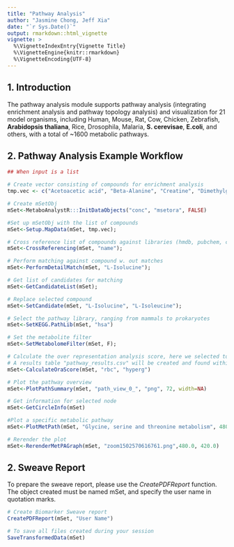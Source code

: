 ```yaml
---
title: "Pathway Analysis"
author: "Jasmine Chong, Jeff Xia"
date: "`r Sys.Date()`"
output: rmarkdown::html_vignette
vignette: >
  %\VignetteIndexEntry{Vignette Title}
  %\VignetteEngine{knitr::rmarkdown}
  %\VignetteEncoding{UTF-8}
---
```


## 1. Introduction

The pathway analysis module supports pathway analysis (integrating enrichment analysis and pathway topology analysis) and visualization for 21 model organisms, including Human, Mouse, Rat, Cow, Chicken, Zebrafish, **Arabidopsis thaliana**, Rice, Drosophila, Malaria, **S. cerevisae**, **E.coli**, and others, with a total of ~1600 metabolic pathways.

## 2. Pathway Analysis Example Workflow


```r
## When input is a list

# Create vector consisting of compounds for enrichment analysis 
tmp.vec <- c("Acetoacetic acid", "Beta-Alanine", "Creatine", "Dimethylglycine", "Fumaric acid", "Glycine", "Homocysteine", "L-Cysteine", "L-Isolucine", "L-Phenylalanine", "L-Serine", "L-Threonine", "L-Tyrosine", "L-Valine", "Phenylpyruvic acid", "Propionic acid", "Pyruvic acid", "Sarcosine")

# Create mSetObj
mSet<-MetaboAnalystR:::InitDataObjects("conc", "msetora", FALSE)

#Set up mSetObj with the list of compounds
mSet<-Setup.MapData(mSet, tmp.vec);

# Cross reference list of compounds against libraries (hmdb, pubchem, chebi, kegg, metlin)
mSet<-CrossReferencing(mSet, "name");

# Perform matching against compound w. out matches
mSet<-PerformDetailMatch(mSet, "L-Isolucine");

# Get list of candidates for matching
mSet<-GetCandidateList(mSet);

# Replace selected compound
mSet<-SetCandidate(mSet, "L-Isolucine", "L-Isoleucine");

# Select the pathway library, ranging from mammals to prokaryotes
mSet<-SetKEGG.PathLib(mSet, "hsa")

# Set the metabolite filter
mSet<-SetMetabolomeFilter(mSet, F);

# Calculate the over representation analysis score, here we selected to use the hypergeometric test (alternative is Fisher's exact test)
# A results table "pathway_results.csv" will be created and found within your working directory
mSet<-CalculateOraScore(mSet, "rbc", "hyperg")

# Plot the pathway overview
mSet<-PlotPathSummary(mSet, "path_view_0_", "png", 72, width=NA)

# Get information for selected node
mSet<-GetCircleInfo(mSet)

#Plot a specific metabolic pathway
mSet<-PlotMetPath(mSet, "Glycine, serine and threonine metabolism", 480, 420)

# Rerender the plot
mSet<-RerenderMetPAGraph(mSet, "zoom1502570616761.png",480.0, 420.0)

```

## 2. Sweave Report 

To prepare the sweave report, please use the *CreatePDFReport* function. The object created must be named mSet, and specify the user name in quotation marks. 

```r
# Create Biomarker Sweave report 
CreatePDFReport(mSet, "User Name")

# To save all files created during your session
SaveTransformedData(mSet)

```